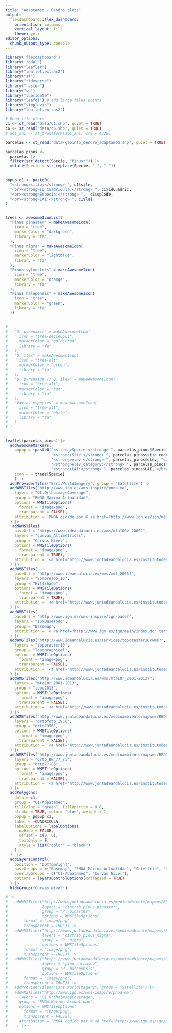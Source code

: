```yaml
---
title: "Adaptamed - Dendro plots"
output: 
  flexdashboard::flex_dashboard:
    orientation: columns
    vertical_layout: fill
    theme: yeti
editor_options: 
  chunk_output_type: console
---
```


```r
library('flexdashboard')
library('rgdal')
library("leaflet") 
library("leaflet.extras2")
library("sf")
library("tidyverse")
library("raster")
library("sp")
library("lubridate")
library("leafgl") # add large files points
library("simplevis")
library("leaflet.extras2")
```

```r
# Read life plots
c1 <- st_read("data/C1.shp", quiet = TRUE) 
c6 <- st_read("data/c6.shp", quiet = TRUE)
# aoi_sni <- st_transform(aoi_sni, crs = 4326)

parcelas <- st_read("data/geoinfo_dendro_adaptamed.shp", quiet = TRUE) 

parcelas_pinos <- 
  parcelas |> 
  filter(str_detect(Specie, "Pinus*")) |> 
  mutate(Specie = str_replace(Specie, "_", " "))
  
```


```r
popup_c1 <- paste0(
  "<strong>sitio:</strong> ", c1$site,
  "<br><strong>ID Cuadricula:</strong> ", c1$idCuadric,
  "<br><strong>Especie:</strong> ",  c1$spCode,
  "<br><strong>LAI:</strong> ", c1$lai
)


trees <- awesomeIconList(
  "Pinus pinaster" = makeAwesomeIcon(
    icon = "tree",
    markerColor = "darkgreen",
    library = "fa"
  ),
  "Pinus nigra" = makeAwesomeIcon(
    icon = "tree",
    markerColor = "lightblue",
    library = "fa"
  ),
  "Pinus sylvestris" = makeAwesomeIcon(
    icon = "tree",
    markerColor = "orange",
    library = "fa"
  ),
  "Pinus halepensis" = makeAwesomeIcon(
    icon = "tree",
    markerColor = "green",
    library = "fa"
  ))
  
  
#   ,
#   "Q. pyrenaica" = makeAwesomeIcon(
#     icon = "tree-deciduous",
#     markerColor = "goldenrod",
#     library = "fa"
#   ),
#   "Q. ilex" = makeAwesomeIcon(
#     icon = "tree-alt",
#     markerColor = "green",
#     library = "fa"
#   ),
#   "Q. pyrenaica // Q. ilex" = makeAwesomeIcon(
#     icon = "tree-alt",
#     markerColor = "red",
#     library = "fa"
#   ),
#   "Varias especies" = makeAwesomeIcon(
#     icon = "tree-alt",
#     markerColor = "white",
#     library = "fa"
#   )
# )



```

```r
leaflet(parcelas_pinos) |>
  addAwesomeMarkers(
    popup = ~paste0("<strong>Specie:</strong> ", parcelas_pinos$Specie, "</br>",
                    "<strong>Site:</strong> ", parcelas_pinos$site_code, "</br>",
                    "<strong>elev:</strong> ", parcelas_pinos$elev, "</br>",
                    "<strong>elev_category:</strong> ", parcelas_pinos$elev_code,"</br>", 
                    "<strong>LAI:</strong> ", parcelas_pinos$LAI,"</br>"),
    icon = ~ trees[Specie]
    ) |> 
  addProviderTiles("Esri.WorldImagery", group = "Satellite") |> 
  addWMSTiles("http://www.ign.es/wms-inspire/pnoa-ma",
    layers = "OI.OrthoimageCoverage",
    group = "PNOA Máxima Actualidad",
    options = WMSTileOptions(
      format = "image/png", 
      transparent = FALSE),
    attribution = 'PNOA cedido por © <a href="http://www.ign.es/ign/main/index.do" target="_blank">Instituto Geográfico Nacional de España</a>'
  ) |> 
   addWMSTiles(
    baseUrl = "https://www.ideandalucia.es/wms/mta100v_2005?",
    layers = "Curvas_Altimetricas",
    group = "Curvas Nivel",
    options = WMSTileOptions(
      format = "image/png", 
      transparent = TRUE),
    attribution = '<a href="http://www.juntadeandalucia.es/institutodeestadisticaycartografia" target="_blank">Instituto de Estadística y Cartografía de Andalucía</a>'
  ) |> 
  addWMSTiles(
    baseUrl = "http://www.ideandalucia.es/wms/mdt_2005?",
    layers = "Sombreado_10",
    group = "Hillshade",
    options = WMSTileOptions(
      format = "image/png", 
      transparent = TRUE),
    attribution = '<a href="http://www.juntadeandalucia.es/institutodeestadisticaycartografia" target="_blank">Instituto de Estadística y Cartografía de Andalucía</a>'
  ) |>
  addWMSTiles(
    baseUrl = "http://www.ign.es/wms-inspire/ign-base?",
    layers = "IGNBaseTodo",
    group = "Basemap",
    attribution = '© <a href="http://www.ign.es/ign/main/index.do" target="_blank">Instituto Geográfico Nacional de España</a>'
  ) |>  
  addWMSTiles("http://www.ideandalucia.es/services/toporaster10/wms?",
    layers = "toporaster10",
    group = "Topographical",
    options = WMSTileOptions(
      format = "image/png", 
      transparent = FALSE),
    attribution = '<a href="http://www.juntadeandalucia.es/institutodeestadisticaycartografia" target="_blank">Instituto de Estadística y Cartografía de Andalucía</a>'
  ) |>
  addWMSTiles("http://www.ideandalucia.es/wms/mta10r_2001-2013?",
    layers = "mta10r_2001-2013",
    group = "topo2013",
    options = WMSTileOptions(
      format = "image/png", 
      transparent = FALSE),
    attribution = '<a href="http://www.juntadeandalucia.es/institutodeestadisticaycartografia" target="_blank">Instituto de Estadística y Cartografía de Andalucía</a>'
  ) |> 
  addWMSTiles("http://www.juntadeandalucia.es/medioambiente/mapwms/REDIAM_Ortofoto_Andalucia_1956?",
    layers = "ortofoto_1956",
    group = "orto1956",
    options = WMSTileOptions(
      format = "image/png", 
      transparent = FALSE),
    attribution = '<a href="http://www.juntadeandalucia.es/institutodeestadisticaycartografia" target="_blank">Instituto de Estadística y Cartografía de Andalucía</a>'
  ) |> 
  addWMSTiles("http://www.juntadeandalucia.es/medioambiente/mapwms/REDIAM_Ortofoto_BN_1977_83?",
    layers = "orto_BN_77_83",
    group = "orto77-83",
    options = WMSTileOptions(
      format = "image/png", 
      transparent = FALSE),
    attribution = '<a href="http://www.juntadeandalucia.es/institutodeestadisticaycartografia" target="_blank">Instituto de Estadística y Cartografía de Andalucía</a>'
  ) |> 
  addPolygons(
    data = c1,
    group = "C1-Adpatamed",
    fillColor = "green", fillOpacity = 0.6,
    stroke = TRUE, color= "blue", weight = 1,
    popup = popup_c1,
    label = ~CUADRICULA,
    labelOptions = labelOptions(
      noHide = FALSE,
      offset = c(0, 0),
      textOnly = F,
      style = list("color" = "black")
    )
  )  |> 
  addLayersControl(
    position = "bottomright",
    baseGroups = c("Basemap", "PNOA Máxima Actualidad", "Satellite", "Hillshade", "Topographical", "topo2013", "orto1956", "orto77-83"),
    overlayGroups = c("C1-Adpatamed", "Curvas Nivel"), 
    options = layersControlOptions(collapsed = TRUE)
  ) |> 
  hideGroup("Curvas Nivel")


```


```r
# |> 
#   addWMSTiles("http://www.juntadeandalucia.es/medioambiente/mapwms/REDIAM_distribucion_pinus_pinaster?", 
#               layers = "distrib_pinus_pinaster", 
#               group = "P. pinaster", 
#               options = WMSTileOptions(
#       format = "image/png", 
#       transparent = TRUE)) |> 
#   addWMSTiles("https://www.juntadeandalucia.es/medioambiente/mapwms/REDIAM_distribucion_pinus_nigra?", 
#               layers = "distrib_pinus_nigra", 
#               group = "P. nigra", 
#               options = WMSTileOptions(
#       format = "image/png", 
#       transparent = TRUE)) |>
#   addWMSTiles("https://www.juntadeandalucia.es/medioambiente/mapwms/REDIAM_distribucion_pinus_halepensis?", 
#               layers = "pino_carrasco", 
#               group = "P. halepensis", 
#               options = WMSTileOptions(
#       format = "image/png", 
#       transparent = TRUE)) |> 
#   addProviderTiles("Esri.WorldImagery", group = "Satellite") |> 
#   addWMSTiles("http://www.ign.es/wms-inspire/pnoa-ma",
#     layers = "OI.OrthoimageCoverage",
#     group = "PNOA Máxima Actualidad",
#     options = WMSTileOptions(
#       format = "image/png", 
#       transparent = FALSE),
#     attribution = 'PNOA cedido por © <a href="http://www.ign.es/ign/main/index.do" target="_blank">Instituto Geográfico Nacional de España</a>'
#    ) |> 
```

